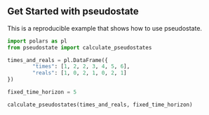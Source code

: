 ## Get Started with pseudostate

This is a reproducible example that shows how to use pseudostate.

```python

import polars as pl
from pseudostate import calculate_pseudostates

times_and_reals = pl.DataFrame({
		"times": [1, 2, 2, 3, 4, 5, 6],
		"reals": [1, 0, 2, 1, 0, 2, 1]
})

fixed_time_horizon = 5

calculate_pseudostates(times_and_reals, fixed_time_horizon)

```


